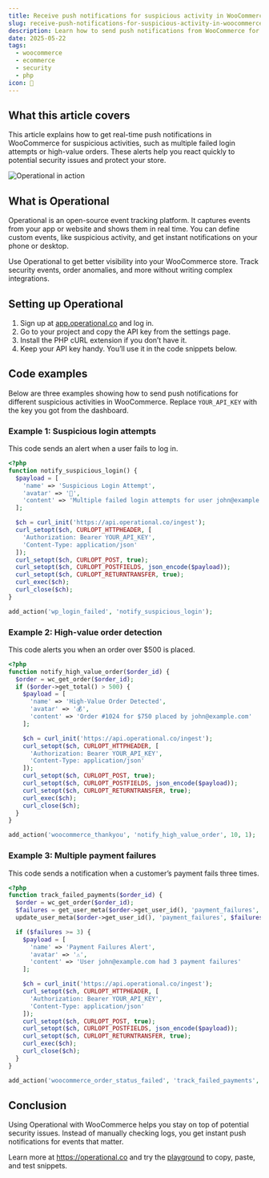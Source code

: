 ```yaml
---
title: Receive push notifications for suspicious activity in WooCommerce
slug: receive-push-notifications-for-suspicious-activity-in-woocommerce
description: Learn how to send push notifications from WooCommerce for suspicious activities using Operational’s event tracking to get real-time alerts.
date: 2025-05-22
tags:
  - woocommerce
  - ecommerce
  - security
  - php
icon: 🚨
---
```


## What this article covers

This article explains how to get real-time push notifications in WooCommerce for suspicious activities, such as multiple failed login attempts or high-value orders.
These alerts help you react quickly to potential security issues and protect your store.

![Operational in action](https://operational.co/images/pitch/ops_insitu.jpg)

## What is Operational

Operational is an open-source event tracking platform. It captures events from your app or website and shows them in real time.
You can define custom events, like suspicious activity, and get instant notifications on your phone or desktop.

Use Operational to get better visibility into your WooCommerce store. Track security events, order anomalies, and more without writing complex integrations.

## Setting up Operational

1. Sign up at [app.operational.co](https://app.operational.co) and log in.
2. Go to your project and copy the API key from the settings page.
3. Install the PHP cURL extension if you don’t have it.
4. Keep your API key handy. You’ll use it in the code snippets below.

## Code examples

Below are three examples showing how to send push notifications for different suspicious activities in WooCommerce. Replace `YOUR_API_KEY` with the key you got from the dashboard.

### Example 1: Suspicious login attempts

This code sends an alert when a user fails to log in.

```php
<?php
function notify_suspicious_login() {
  $payload = [
    'name' => 'Suspicious Login Attempt',
    'avatar' => '🚨',
    'content' => 'Multiple failed login attempts for user john@example.com'
  ];

  $ch = curl_init('https://api.operational.co/ingest');
  curl_setopt($ch, CURLOPT_HTTPHEADER, [
    'Authorization: Bearer YOUR_API_KEY',
    'Content-Type: application/json'
  ]);
  curl_setopt($ch, CURLOPT_POST, true);
  curl_setopt($ch, CURLOPT_POSTFIELDS, json_encode($payload));
  curl_setopt($ch, CURLOPT_RETURNTRANSFER, true);
  curl_exec($ch);
  curl_close($ch);
}

add_action('wp_login_failed', 'notify_suspicious_login');
```

### Example 2: High-value order detection

This code alerts you when an order over $500 is placed.

```php
<?php
function notify_high_value_order($order_id) {
  $order = wc_get_order($order_id);
  if ($order->get_total() > 500) {
    $payload = [
      'name' => 'High-Value Order Detected',
      'avatar' => '💰',
      'content' => 'Order #1024 for $750 placed by john@example.com'
    ];

    $ch = curl_init('https://api.operational.co/ingest');
    curl_setopt($ch, CURLOPT_HTTPHEADER, [
      'Authorization: Bearer YOUR_API_KEY',
      'Content-Type: application/json'
    ]);
    curl_setopt($ch, CURLOPT_POST, true);
    curl_setopt($ch, CURLOPT_POSTFIELDS, json_encode($payload));
    curl_setopt($ch, CURLOPT_RETURNTRANSFER, true);
    curl_exec($ch);
    curl_close($ch);
  }
}

add_action('woocommerce_thankyou', 'notify_high_value_order', 10, 1);
```

### Example 3: Multiple payment failures

This code sends a notification when a customer’s payment fails three times.

```php
<?php
function track_failed_payments($order_id) {
  $order = wc_get_order($order_id);
  $failures = get_user_meta($order->get_user_id(), 'payment_failures', true) + 1;
  update_user_meta($order->get_user_id(), 'payment_failures', $failures);

  if ($failures >= 3) {
    $payload = [
      'name' => 'Payment Failures Alert',
      'avatar' => '⚠️',
      'content' => 'User john@example.com had 3 payment failures'
    ];

    $ch = curl_init('https://api.operational.co/ingest');
    curl_setopt($ch, CURLOPT_HTTPHEADER, [
      'Authorization: Bearer YOUR_API_KEY',
      'Content-Type: application/json'
    ]);
    curl_setopt($ch, CURLOPT_POST, true);
    curl_setopt($ch, CURLOPT_POSTFIELDS, json_encode($payload));
    curl_setopt($ch, CURLOPT_RETURNTRANSFER, true);
    curl_exec($ch);
    curl_close($ch);
  }
}

add_action('woocommerce_order_status_failed', 'track_failed_payments', 10, 1);
```

## Conclusion

Using Operational with WooCommerce helps you stay on top of potential security issues.
Instead of manually checking logs, you get instant push notifications for events that matter.

Learn more at https://operational.co and try the [playground](https://operational.co/playground) to copy, paste, and test snippets.